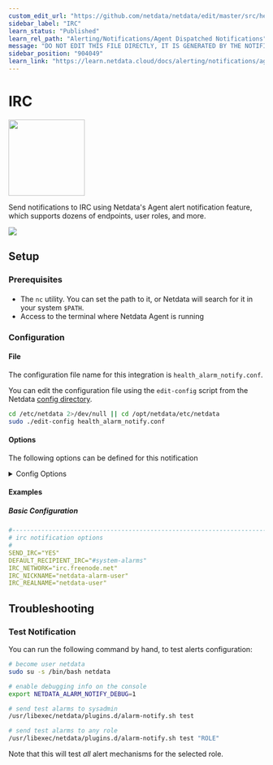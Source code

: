 ```yaml
---
custom_edit_url: "https://github.com/netdata/netdata/edit/master/src/health/notifications/irc/metadata.yaml"
sidebar_label: "IRC"
learn_status: "Published"
learn_rel_path: "Alerting/Notifications/Agent Dispatched Notifications"
message: "DO NOT EDIT THIS FILE DIRECTLY, IT IS GENERATED BY THE NOTIFICATION'S metadata.yaml FILE"
sidebar_position: "904049"
learn_link: "https://learn.netdata.cloud/docs/alerting/notifications/agent-dispatched-notifications/irc"
---
```



# IRC


<img src="https://netdata.cloud/img/irc.png" width="150"/>


Send notifications to IRC using Netdata's Agent alert notification feature, which supports dozens of endpoints, user roles, and more.



<img src="https://img.shields.io/badge/maintained%20by-Netdata-%2300ab44" />

## Setup

### Prerequisites

#### 

- The `nc` utility. You can set the path to it, or Netdata will search for it in your system `$PATH`.
- Access to the terminal where Netdata Agent is running



### Configuration

#### File

The configuration file name for this integration is `health_alarm_notify.conf`.


You can edit the configuration file using the `edit-config` script from the
Netdata [config directory](/docs/netdata-agent/configuration#the-netdata-config-directory).

```bash
cd /etc/netdata 2>/dev/null || cd /opt/netdata/etc/netdata
sudo ./edit-config health_alarm_notify.conf
```
#### Options

The following options can be defined for this notification

<details><summary>Config Options</summary>

| Name | Description | Default | Required |
|:----|:-----------|:-------|:--------:|
| nc path | Set the path for nc, otherwise Netdata will search for it in your system $PATH |  | yes |
| SEND_IRC | Set `SEND_IRC` YES. | YES | yes |
| IRC_NETWORK | Set `IRC_NETWORK` to the IRC network which your preferred channels belong to. |  | yes |
| IRC_PORT | Set `IRC_PORT` to the IRC port to which a connection will occur. |  | no |
| IRC_NICKNAME | Set `IRC_NICKNAME` to the IRC nickname which is required to send the notification. It must not be an already registered name as the connection's MODE is defined as a guest. |  | yes |
| IRC_REALNAME | Set `IRC_REALNAME` to the IRC realname which is required in order to make the connection. |  | yes |
| DEFAULT_RECIPIENT_IRC | You can have different channels per role, by editing `DEFAULT_RECIPIENT_IRC` with the channel you want |  | yes |

##### nc path

```sh
#------------------------------------------------------------------------------
# external commands
#
# The full path of the nc command.
# If empty, the system $PATH will be searched for it.
# If not found, irc notifications will be silently disabled.
nc="/usr/bin/nc"
```


##### DEFAULT_RECIPIENT_IRC

The `DEFAULT_RECIPIENT_IRC` can be edited in the following entries at the bottom of the same file:
```conf
role_recipients_irc[sysadmin]="#systems"
role_recipients_irc[domainadmin]="#domains"
role_recipients_irc[dba]="#databases #systems"
role_recipients_irc[webmaster]="#marketing #development"
role_recipients_irc[proxyadmin]="#proxy-admin"
role_recipients_irc[sitemgr]="#sites"
```


</details>

#### Examples

##### Basic Configuration



```yaml
#------------------------------------------------------------------------------
# irc notification options
#
SEND_IRC="YES"
DEFAULT_RECIPIENT_IRC="#system-alarms"
IRC_NETWORK="irc.freenode.net"
IRC_NICKNAME="netdata-alarm-user"
IRC_REALNAME="netdata-user"

```


## Troubleshooting

### Test Notification

You can run the following command by hand, to test alerts configuration:

```bash
# become user netdata
sudo su -s /bin/bash netdata

# enable debugging info on the console
export NETDATA_ALARM_NOTIFY_DEBUG=1

# send test alarms to sysadmin
/usr/libexec/netdata/plugins.d/alarm-notify.sh test

# send test alarms to any role
/usr/libexec/netdata/plugins.d/alarm-notify.sh test "ROLE"
```

Note that this will test _all_ alert mechanisms for the selected role.



